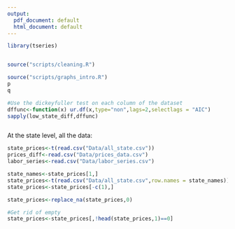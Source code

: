 ---
output:
  pdf_document: default
  html_document: default
---
```{r}

library(tseries)


source("scripts/cleaning.R")

```


```{r}

source("scripts/graphs_intro.R")
p
q


```





```{r}
#Use the dickeyfuller test on each column of the dataset
dffunc<-function(x) ur.df(x,type="non",lags=2,selectlags = "AIC")
sapply(low_state_diff,dffunc)



```


At the state level, all the data: 

```{r}
state_prices<-t(read.csv("Data/all_state.csv"))
prices_diff<-read.csv("Data/prices_data.csv")
labor_series<-read.csv("Data/labor_series.csv")

state_names<-state_prices[1,]
state_prices<-t(read.csv("Data/all_state.csv",row.names = state_names))
state_prices<-state_prices[-c(1),]

state_prices<-replace_na(state_prices,0)

#Get rid of empty
state_prices<-state_prices[,!head(state_prices,1)==0]


```



